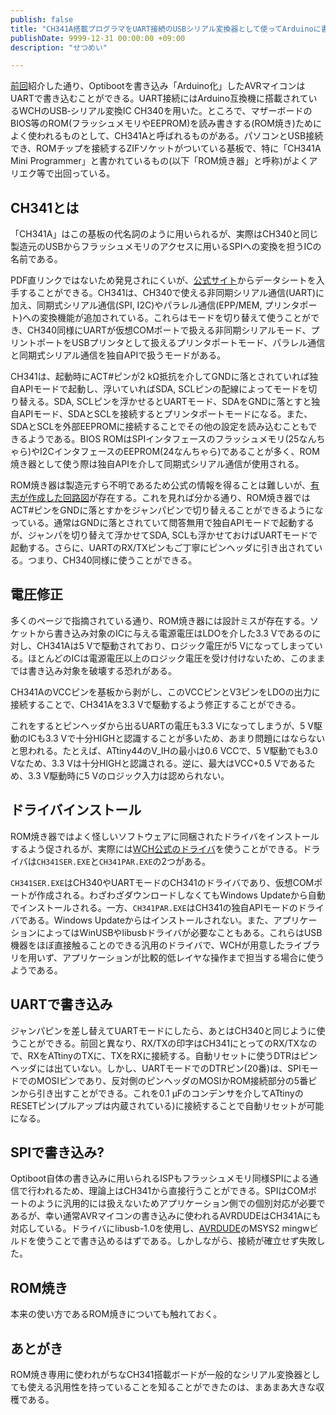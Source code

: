 ```yaml
---
publish: false
title: "CH341A搭載プログラマをUART接続のUSBシリアル変換器として使ってArduinoに書き込んでみた"
publishDate: 9999-12-31 00:00:00 +09:00
description: "せつめい"

---
```


[前回](/blog/20250002-attiny-platformio/)紹介した通り、Optibootを書き込み「Arduino化」したAVRマイコンはUARTで書き込むことができる。UART接続にはArduino互換機に搭載されているWCHのUSB‐シリアル変換IC CH340を用いた。ところで、マザーボードのBIOS等のROM(フラッシュメモリやEEPROM)を読み書きする(ROM焼き)ためによく使われるものとして、CH341Aと呼ばれるものがある。パソコンとUSB接続でき、ROMチップを接続するZIFソケットがついている基板で、特に「CH341A Mini Programmer」と書かれているもの(以下「ROM焼き器」と呼称)がよくアリエク等で出回っている。

## CH341とは

「CH341A」はこの基板の代名詞のように用いられるが、実際はCH340と同じ製造元のUSBからフラッシュメモリのアクセスに用いるSPIへの変換を担うICの名前である。

PDF直リンクではないため発見されにくいが、[公式サイト](https://www.wch-ic.com/downloads/CH341DS1_PDF.html)からデータシートを入手することができる。CH341は、CH340で使える非同期シリアル通信(UART)に加え、同期式シリアル通信(SPI, I2C)やパラレル通信(EPP/MEM, プリンタポート)への変換機能が追加されている。これらはモードを切り替えて使うことができ、CH340同様にUARTが仮想COMポートで扱える非同期シリアルモード、プリントポートをUSBプリンタとして扱えるプリンタポートモード、パラレル通信と同期式シリアル通信を独自APIで扱うモードがある。

CH341は、起動時にACT#ピンが2 kΩ抵抗を介してGNDに落とされていれば独自APIモードで起動し、浮いていればSDA, SCLピンの配線によってモードを切り替える。SDA, SCLピンを浮かせるとUARTモード、SDAをGNDに落とすと独自APIモード、SDAとSCLを接続するとプリンタポートモードになる。また、SDAとSCLを外部EEPROMに接続することでその他の設定を読み込むこともできるようである。BIOS ROMはSPIインタフェースのフラッシュメモリ(25なんちゃら)やI2CインタフェースのEEPROM(24なんちゃら)であることが多く、ROM焼き器として使う際は独自APIを介して同期式シリアル通信が使用される。

ROM焼き器は製造元すら不明であるため公式の情報を得ることは難しいが、[有志が作成した回路図](https://www.onetransistor.eu/2017/08/ch341a-mini-programmer-schematic.html)が存在する。これを見れば分かる通り、ROM焼き器ではACT#ピンをGNDに落とすかをジャンパピンで切り替えることができるようになっている。通常はGNDに落とされていて問答無用で独自APIモードで起動するが、ジャンパを切り替えて浮かせてSDA, SCLも浮かせておけばUARTモードで起動する。さらに、UARTのRX/TXピンもご丁寧にピンヘッダに引き出されている。つまり、CH340同様に使うことができる。

## 電圧修正

多くのページで指摘されている通り、ROM焼き器には設計ミスが存在する。ソケットから書き込み対象のICに与える電源電圧はLDOを介した3.3 Vであるのに対し、CH341Aは5 Vで駆動されており、ロジック電圧が5 Vになってしまっている。ほとんどのICは電源電圧以上のロジック電圧を受け付けないため、このままでは書き込み対象を破壊する恐れがある。

CH341AのVCCピンを基板から剥がし、このVCCピンとV3ピンをLDOの出力に接続することで、CH341Aを3.3 Vで駆動するよう修正することができる。

これをするとピンヘッダから出るUARTの電圧も3.3 Vになってしまうが、5 V駆動のICも3.3 Vで十分HIGHと認識することが多いため、あまり問題にはならないと思われる。たとえば、ATtiny44のV_IHの最小は0.6 VCCで、5 V駆動でも3.0 Vなため、3.3 Vは十分HIGHと認識される。逆に、最大はVCC+0.5 Vであるため、3.3 V駆動時に5 Vのロジック入力は認められない。

## ドライバインストール

ROM焼き器ではよく怪しいソフトウェアに同梱されたドライバをインストールするよう促されるが、実際には[WCH公式のドライバ](https://www.wch-ic.com/search?t=all&k=CH341)を使うことができる。ドライバは`CH341SER.EXE`と`CH341PAR.EXE`の2つがある。

`CH341SER.EXE`はCH340やUARTモードのCH341のドライバであり、仮想COMポートが作成される。わざわざダウンロードしなくてもWindows Updateから自動でインストールされる。一方、`CH341PAR.EXE`はCH341の独自APIモードのドライバである。Windows Updateからはインストールされない。また、アプリケーションによってはWinUSBやlibusbドライバが必要なこともある。これらはUSB機器をほぼ直接触ることのできる汎用のドライバで、WCHが用意したライブラリを用いず、アプリケーションが比較的低レイヤな操作まで担当する場合に使うようである。

## UARTで書き込み

ジャンパピンを差し替えてUARTモードにしたら、あとはCH340と同じように使うことができる。前回と異なり、RX/TXの印字はCH341にとってのRX/TXなので、RXをATtinyのTXに、TXをRXに接続する。自動リセットに使うDTRはピンヘッダには出ていない。しかし、UARTモードでのDTRピン(20番)は、SPIモードでのMOSIピンであり、反対側のピンヘッダのMOSIかROM接続部分の5番ピンから引き出すことができる。これを0.1 μFのコンデンサを介してATtinyのRESETピン(プルアップは内蔵されている)に接続することで自動リセットが可能になる。

## SPIで書き込み?

Optiboot自体の書き込みに用いられるISPもフラッシュメモリ同様SPIによる通信で行われるため、理論上はCH341から直接行うことができる。SPIはCOMポートのように汎用的には扱えないためアプリケーション側での個別対応が必要であるが、幸い通常AVRマイコンの書き込みに使われるAVRDUDEはCH341Aにも対応している。ドライバにlibusb-1.0を使用し、[AVRDUDE](https://github.com/avrdudes/avrdude/releases)のMSYS2 mingwビルドを使うことで書き込めるはずである。しかしながら、接続が確立せず失敗した。

## ROM焼き

本来の使い方であるROM焼きについても触れておく。



## あとがき

ROM焼き専用に使われがちなCH341搭載ボードが一般的なシリアル変換器としても使える汎用性を持っていることを知ることができたのは、まあまあ大きな収穫である。